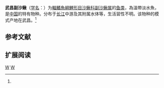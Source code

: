 {{Speciesbox 
| genus = Parabotia
| species = banarescui
| status = DD
| status_system = IUCN3.1
| authority = Nalbant, 1965<ref name='id6468'>{{cite web| url =http://www.bioinfo.cn/db05/BjdwSpecies.php?action=view&id=6468| title =武昌副沙鳅| work =中国动物物种编目数据库| publisher =中国科学院微生物研究所| author =中国科学院动物研究所| accessdate =2009-04-11| deadurl =yes| archiveurl =https://web.archive.org/web/20160305043913/http://www.bioinfo.cn/db05/BjdwSpecies.php?action=view&id=6468| archivedate =2016-03-05}}</ref>
| synonyms = *''Leptobotia banarescui ,Nalbant, 1965 ''
}}

'''武昌副沙鳅'''（[[学名|学名]]：{{lang|la|''Parabotia banarescui''}}）为[[輻鰭魚綱|輻鰭魚綱]][[鯉形目|鯉形目]][[沙鳅科|沙鳅科]][[副沙鳅属|副沙鳅属]]的[[鱼类|鱼类]]，為溫帶淡水魚，是[[中国|中国]]的特有物种。分布于[[长江|长江]]中游及其附属水体等，生活習性不明。该物种的模式产地在武昌。<ref name='id6468'/>

== 参考文献 ==
{{reflist}}

== 扩展阅读 ==
{{refbegin}}
{{wikispecies-inline|Parabotia banarescui|武昌副沙鳅}}
{{refend}}
{{Taxonbar|from=Q5553085}}

[[Category:IUCN红色名录数据缺乏物种|W]]
[[Category:副沙鳅属|W]]